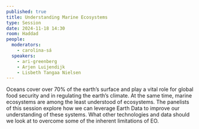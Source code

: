 ```yaml
---
published: true
title: Understanding Marine Ecosystems
type: Session
date: 2024-11-18 14:30
room: Haddad
people:
  moderators:
    - carolina-sá 
  speakers:
    - ari-greenberg
    - Arjen Luijendijk
    - Lisbeth Tangaa Nielsen
---
```

Oceans cover over 70% of the earth’s surface and play a vital role for global food security and in regulating the earth’s climate. At the same time, marine ecosystems are among the least understood of ecosystems. The panelists of this session explore how we can leverage Earth Data to improve our understanding of these systems. What other technologies and data should we look at to overcome some of the inherent limitations of EO.